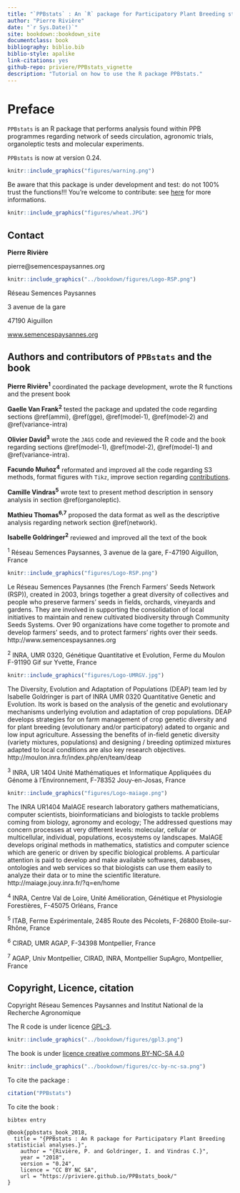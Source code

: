 ```yaml
--- 
title: "`PPBstats` : An `R` package for Participatory Plant Breeding statisticial analyses"
author: "Pierre Rivière"
date: "`r Sys.Date()`"
site: bookdown::bookdown_site
documentclass: book
bibliography: biblio.bib
biblio-style: apalike
link-citations: yes
github-repo: priviere/PPBstats_vignette
description: "Tutorial on how to use the R package PPBstats."
---
```



# Preface {-}

`PPBstats` is an R package that performs analysis found within PPB programmes regarding network of seeds circulation, agronomic trials, organoleptic tests and molecular experiments.

`PPBstats` is now at version 0.24.

```r
knitr::include_graphics("figures/warning.png")
```
Be aware that this package is under development and test: do not 100% trust the functions!!! 
You're welcome to contribute: see [here](https://priviere.github.io/PPBstats_web_site/contribute.html) for more informations.

```r
knitr::include_graphics("figures/wheat.JPG")
```

## Contact {-}
**Pierre Rivière**

pierre@semencespaysannes.org

```r
knitr::include_graphics("../bookdown/figures/Logo-RSP.png")
```

Réseau Semences Paysannes

3 avenue de la gare

47190 Aiguillon

[www.semencespaysannes.org](http://www.semencespaysannes.org)


## Authors and contributors of `PPBstats` and the book {-}

**Pierre Rivière^1^** coordinated the package development, wrote the R functions and the present book

**Gaelle Van Frank^2^** tested the package and updated the code regarding sections \@ref(ammi), \@ref(gge), \@ref(model-1), \@ref(model-2) and \@ref(variance-intra)

**Olivier David^3^** wrote the `JAGS` code and reviewed the R code and the book regarding sections \@ref(model-1), \@ref(model-2), \@ref(model-1) and \@ref(variance-intra).

**Facundo Muñoz^4^** reformated and improved all the code regarding S3 methods, format figures with `Tikz`, improve section regarding [contributions](https://priviere.github.io/PPBstats_web_site/contribute.html).

**Camille Vindras^5^** wrote text to present method description in sensory analysis in section \@ref(organoleptic).

**Mathieu Thomas^6,7^** proposed the data format as well as the descriptive analysis regarding network section \@ref(network).

**Isabelle Goldringer^2^** reviewed and improved all the text of the book


^1^ Réseau Semences Paysannes, 3 avenue de la gare, F-47190 Aiguillon, France
```r
knitr::include_graphics("figures/Logo-RSP.png")
```
Le Réseau Semences Paysannes (the French Farmers' Seeds Network (RSP)), created in 2003, brings together a great diversity of collectives and people who preserve farmers' seeds in fields, orchards, vineyards and gardens. They are involved in supporting the consolidation of local initiatives to maintain and renew cultivated biodiversity through Community Seeds Systems. Over 90 organizations have come together to promote and develop farmers' seeds, and to protect farmers' rights over their seeds.
http://www.semencespaysannes.org


^2^ INRA, UMR 0320, Génétique Quantitative et Evolution, Ferme du Moulon F-91190 Gif sur Yvette, France
```r
knitr::include_graphics("figures/Logo-UMRGV.jpg")
```
The Diversity, Evolution and Adaptation of Populations (DEAP) team led by Isabelle Goldringer is part of INRA UMR 0320 Quantitative Genetic and Evolution.
Its work is based on the analysis of the genetic and evolutionary mechanisms underlying evolution and adaptation of crop populations.
DEAP develops strategies for on farm management of crop genetic diversity and
for plant breeding (evolutionary and/or participatory) adated to organic and low input agriculture.
Assessing the benefits of in-field genetic diversity (variety mixtures, populations) and designing
/ breeding optimized mixtures adapted to local conditions are also key research objectives.
http://moulon.inra.fr/index.php/en/team/deap


^3^ INRA, UR 1404 Unité Mathématiques et Informatique Appliquées du Génome à l'Environnement, F-78352 Jouy-en-Josas, France

```r
knitr::include_graphics("figures/Logo-maiage.png")
```
The INRA UR1404 MaIAGE research laboratory gathers mathematicians, computer scientists, bioinformaticians and biologists to tackle problems coming from biology, agronomy and ecology; The addressed questions may concern processes at very different levels: molecular, cellular or multicellular, individual, populations, ecosystems oy landscapes. 
MaIAGE develops original methods in mathematics, statistics and computer science which are generic or driven by specific biological problems. A particular attention is paid to develop and make available softwares, databases, ontologies and web services so that biologists can use them easily to analyze their data or to mine the scientific literature.
http://maiage.jouy.inra.fr/?q=en/home


^4^ INRA, Centre Val de Loire, Unité Amélioration, Génétique et Physiologie Forestières, F-45075 Orléans, France

^5^ ITAB, Ferme Expérimentale, 2485 Route des Pécolets, F-26800 Etoile-sur-Rhône, France

^6^ CIRAD, UMR AGAP, F-34398 Montpellier, France

^7^ AGAP, Univ Montpellier, CIRAD, INRA, Montpellier SupAgro, Montpellier, France

## Copyright, Licence, citation {-}

Copyright Réseau Semences Paysannes and Institut National de la Recherche Agronomique

The R code is under licence [GPL-3](https://www.gnu.org/licenses/gpl-3.0.en.html).

```r
knitr::include_graphics("../bookdown/figures/gpl3.png")
```


The book is under [licence creative commons BY-NC-SA 4.0](http://creativecommons.org/licenses/by-nc-sa/4.0/)

```r
knitr::include_graphics("../bookdown/figures/cc-by-nc-sa.png")
```

To cite the package :

```r
citation("PPBstats")
```

To cite the book :

```
bibtex entry

@book{ppbstats_book_2018,
  title = "{PPBstats : An R package for Participatory Plant Breeding statisticial analyses.}",
	author = "{Rivière, P. and Goldringer, I. and Vindras C.}",
	year = "2018",
	version = "0.24",
	licence = "CC BY NC SA",
	url = "https://priviere.github.io/PPBstats_book/"
}
```





